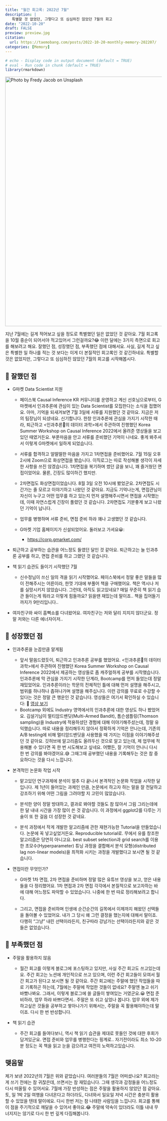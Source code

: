 ```yaml
---
title: "월간 회고록: 2022년 7월"
description: |
   특별할 것 없었던, 그렇다고 또 심심하진 않았던 7월의 회고
date: "2022-10-20"
draft: FALSE
preview: preview.jpg
citation:
  url: https://taemobang.com/posts/2022-10-20-monthly-memory-202207/
categories: [Memory]
---
```


```r
# echo - Display code in output document (default = TRUE)
# eval - Run code in chunk (default = TRUE)
library(rmarkdown)
```

[![Photo by Fredy Jacob on Unsplash](preview.jpg){width="800"}](https://unsplash.com/photos/t0SlmanfFcg?utm_source=unsplash&utm_medium=referral&utm_content=creditShareLink)

지난 7월에는 길게 적어보고 싶을 정도로 특별했던 일은 없었던 것 같아요. 7월 회고록을 10월 중순이 되어서야 적고있어서 그런걸까요?😂 이런 달에는 3가지 측면으로 회고를 해보려고 해요. 잘했던 점, 성장했던 점, 부족했던 점에 대해서요. 사실, 길게 적고 싶은 특별한 일 하나를 적는 것 보다는 이게 더 본질적인 회고록인 것 같긴하네요. 특별할 것은 없었지만, 그렇다고 또 심심하진 않았던 7월의 회고를 시작해봅시다.

## 🚀 잘했던 점

-   G마켓 Data Scientist 지원

    -   페이스북 Causal Inference KR 커뮤니티를 운영하고 계신 선호님으로부터, G마켓에서 인과추론에 관심이 있는 Data Scientist를 모집한다는 소식을 접했어요. 아마, 기억을 되새겨보면 7월 3일에 서류를 지원했던 것 같아요. 지금은 저의 팀장님이 되셨네요. 신기합니다. 한창 인과추론에 관심을 가지기 시작한 때라, 퇴근하고 \<인과추론의 데이터 과학\>에서 주관하여 진행했던 Korea Summer Workshop on Causal Inference 2022에서 올려준 영상들을 보고있던 때였거든요. 부푼마음을 안고 서류를 준비했던 기억이 나네요. 좋게 봐주셔서 이렇게 G마켓에서 일하게 되었습니다.

    -   서류를 합격하고 얼떨떨한 마음을 가지고 1차면접을 준비했어요. 7월 15일 오후 2시에 Zoom으로 화상면접을 봤습니다. 이직로그는 따로 작성해볼 생각이 자세한 사항을 쓰진 않겠습니다. 1차면접을 복기하며 썼던 글을 보니, 꽤 즐거웠던 면접이었어요. 물론, 긴장도 많이하긴 했지만.

    -   2차면접도 화상면접이었습니다. 8월 3일 오전 10시에 봤었군요. 2차면접도 시간가는 줄 모르고 이야기하고 나왔던 것 같아요. 지금도 기억나는게, 면접관님이 자신이 누구고 어떤 업무를 하고 있는지 먼저 설명해주시면서 면접을 시작했는데, 이때 자연스럽게 긴장이 풀렸던 것 같습니다. 2차면접도 기분좋게 보고 나왔던 기억이 납니다.

    -   업무를 병행하며 서류 준비, 면접 준비 하랴 꽤나 고생했던 것 같습니다.

    -   G마켓 기업 홈페이지가 신설되었어요. 둘러보고 가셔요😀:

        -   <https://corp.gmarket.com/>

-   퇴근하고 공부하는 습관을 어느정도 들였던 달인 것 같아요. 퇴근하고는 늘 인과추론 공부를 하고, 면접 준비를 하고 그랬던 것 같습니다.

-   책 읽기 습관도 들이기 시작했던 7월

    -   신수정님이 쓰신 일의 격을 읽기 시작했어요. 페이스북에서 정말 좋은 말들을 많이 전해주시는 어른이라, 한껏 기대에 부풀어 책을 구매했어요. 책은 역시나 저를 실망시키지 않았습니다. 그런데, 아직도 읽고있네요? 매일 꾸준히 책 읽기 습관 들이는게 뭐라고 이렇게 힘들까요? 읽을땐 재밌는데 말이죠.. 책을 집어들기 까지가 9만리입니다..

-   여자친구와 싸이 흠뻑쇼를 다녀왔어요. 여자친구는 저와 달리 지치지 않더군요. 정말 저와는 다른 에너자이저..

## 🚀 성장했던 점

-   인과추론을 눈꼽만큼 알게됨

    -   앞서 말씀드렸듯이, 퇴근하고 인과추론 공부를 했었어요. \<인과추론의 데이터 과학\>에서 주관하여 진행했던 Korea Summer Workshop on Causal Inference 2022에서 제공하는 영상들로 좀 캐주얼하게 공부를 시작했습니다. 인과추론에 막 관심을 가지기 시작한 단계라, Bootcamp를 먼저 들었는데 정말 재밌었어요. 인과추론이라는 학문의 전체적인 틀에 대해 먼저 설명을 해주시고, 범위를 하나하나 좁혀나가며 설명을 해주십니다. 이런 강의를 무료로 수강할 수 있다는 것은 정말 큰 행운인 것 같습니다. 영상들은 여기서 확인하실 수 있습니다: 🔗 [영상 보기](https://www.youtube.com/playlist?list=PLKKkeayRo4PV_6-nbBgmUNOSpG1OO49M3)
    -   Bootcamp 외에도 Industry 영역에서의 인과추론에 대한 영상도 하나 봤었어요. 김설기님이 멀티암드밴딧(Multi-Armed Bandit), 톰슨샘플링(Thomson sampling)을 Industry에 적용하셨던 경험에 대해 이야기해주셨는데, 정말 유익했습니다. 따로 내용을 정리해두지 않아서 정확하게 기억은 안나는데, 기존의 A/B testing에 비해 멀티암드밴딧을 사용했을 때 가지는 이점을 이야기해주셨던 것 같아요. 깃허브에 알고리즘도 올려두신 것으로 알고 있는데, 제 업무에 적용해볼 수 있다면 꼭 한 번 시도해보고 싶네요. 어쨌든, 잘 기억이 안나니 다시 한 번 강의를 봐야겠어요.😅 그때그때 공부했던 내용을 기록해두는 것은 참 중요하다는 것을 다시 느낍니다.

-   본격적인 논문화 작업 시작

    -   맡고있던 연구과제에 분석이 얼추 다 끝나서 본격적인 논문화 작업을 시작한 달입니다. 제 1년이 들어있는 과제인 만큼, 논문에서 하고자 하는 말을 잘 전달하고 강조하기 위해 어떤 그림을 그려야할 지 고민이 많았습니다.

    -   분석한 양이 정말 방대하고, 결과로 봐야할 것들도 참 많아서 그림 그리는데에 한 달 내내 시간을 가장 많이 쓴 것 같습니다. 이 과정에서 ggplot2를 다루는 기술이 또 한 걸음 더 성장한 것 같네요.

    -   분석 과정에서 작게 개발한 알고리즘에 관한 재현가능한 Tutorial을 만들었습니다. 논문에 꼭 넣고싶었거든요. Reproducible tutorial로. 무에서 유를 창조한 알고리즘은 당연히 아니고요. best subset selection과 grid search를 이용한 초모수(Hyperparameter) 튜닝 과정을 결합해서 분석 모형(distributed lag non-linear models)을 최적화 시키는 과정을 개발했다고 보시면 될 것 같습니다.

-   면접이란 무엇인가?

    -   G마켓 1차 면접, 2차 면접을 준비하며 정말 많은 유튜브 영상을 보고, 얻은 내용들을 다 정리했어요. 1차 면접과 2차 면접 각각에서 본질적으로 보고자하는 바에 대해 어느정도 파악할 수 있었습니다. 나중에 한 번 따로 정리해보려고 합니다.

    -   그리고, 면접을 준비하며 인생에 순간순간의 길목에서 이제까지 해왔던 선택들을 돌아볼 수 있었어요. 내가 그 당시 왜 그런 결정을 했는지에 대해서 말이죠. 다행히 "그냥" 내린 선택이라든지, 친구따라 강남가는 선택이라든지와 같은 것들은 없었습니다.

## 🚀 부족했던 점

-   주말을 활용하지 않음

    -   월간 회고를 이렇게 블로그에 포스팅하고 있지만, 사실 주간 회고도 쓰고있는데요. 주간 회고는 노션에 개인적으로 쓰고 있으며, 이런 주간 회고들이 모여서 월간 회고가 된다고 보시면 될 것 같아요. 주간 회고에는 주말에 했던 작업들을 따로 기록하곤 하는데, 7월에는 주말에 작업한 것들이 없네요? 주말엔 놀고 쉬기 바빴나봐요. 그래서, 이렇게 블로그에 쓸 글들이 쌓여있는 거였군요.😀 면접 준비하랴, 업무 하랴 바쁘다면서.. 주말은 또 쉬고 싶었나 봅니다. 업무 외에 제가 하고싶은 것들을 공부하고 쌓아나가기 위해서는, 주말을 꼭 활용해야하는데 말이죠. 다시 한 번 반성합니다.

-   책 읽기 습관

    -   주간 회고를 들여다보니, 역시 책 읽기 습관을 제대로 못들인 것에 대한 후회가 담겨있군요. 면접 준비와 업무를 병행한다는 핑계로.. 자기전이라도 최소 10-20분 정도는 꼭 책을 읽고 눈을 감으려고 여전히 노력하고있습니다.

## 맺음말

제가 보낸 2022년의 7월은 위와 같았습니다. 여러분들의 7월은 어떠셨나요? 회고라는게 쓰기 전에는 참 귀찮은데, 쓰면서는 참 재밌습니다. 그때 생각과 감정들을 어느정도 다시 떠올릴 수 있어서요. 7월에 가장 반성하는 점은 주말을 활용하지 않았던 점 같아요. 토, 일 1박 2일 여행을 다녀온다고 하더라도, 다녀와서 일요일 저녁 시간은 충분히 활용할 수 있었을 텐데 말이에요. 다시 한번 저는 참 나태한 사람임을 느낍니다. 회고를 통해 이 점을 주기적으로 깨달을 수 있어서 좋아요.😂 주말에 약속이 있더라도 이틀 내내 무너지지는 않기로 다시 한 번 깊게 다짐해봅니다.

